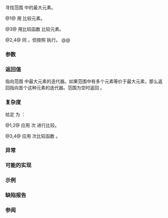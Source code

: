 {{cpp/title|max_element}}
{{cpp/algorithm/navbar}}
{{dcl begin}}
{{dcl header|algorithm}}
{{dcla|num=1|notes={{mark constexpr since c++17}}|
template&lt; class ForwardIt &gt;
ForwardIt max_element( ForwardIt first, ForwardIt last );
}}
{{dcl|num=2|since=c++17|
template&lt; class ExecutionPolicy, class ForwardIt &gt;
ForwardIt max_element( ExecutionPolicy&amp;&amp; policy,
                       ForwardIt first, ForwardIt last );
}}
{{dcla|num=3|notes={{mark constexpr since c++17}}|
template&lt; class ForwardIt, class Compare &gt;
ForwardIt max_element( ForwardIt first, ForwardIt last,
                       Compare comp );
}}
{{dcl|num=4|since=c++17|
template&lt; class ExecutionPolicy, class ForwardIt, class Compare &gt;
ForwardIt max_element( ExecutionPolicy&amp;&amp; policy,
                       ForwardIt first, ForwardIt last,
                       Compare comp );
}}
{{dcl end}}

寻找范围 {{range|first|last}} 中的最大元素。

@1@ 用 {{rev inl|until=c++20|{{c/core|operator&lt;}}}}{{rev inl|since=c++20|{{c|std::less{}&lt;!----&gt;}}}} 比较元素。

@3@ 用比较函数 {{c|comp}} 比较元素。

@2,4@ 同 {{v|1,3}}，但按照 {{c|policy}} 执行。
@@ {{cpp/algorithm/parallel overload precondition|plural=yes}}

===参数===
{{par begin}}
{{par range|3=要检验的}}
{{par exec pol}}
{{par cmp|comp|p1=ForwardIt}} 
{{par hreq}}
{{par req named|ForwardIt|ForwardIterator}}
{{par end}}

===返回值===
指向范围 {{range|first|last}} 中最大元素的迭代器。如果范围中有多个元素等价于最大元素，那么返回指向首个这种元素的迭代器。范围为空时返回 {{c|last}}。

===复杂度===
给定 {{mathjax-or|\(\scriptsize N\)|N}} 为 {{c|std::distance(first, last)}}：

@1,2@ 应用 {{mathjax-or|\(\scriptsize \max(N-1,0)\)|max(N-1,0)}} 次 {{rev inl|until=c++20|{{c/core|operator&lt;}}}}{{rev inl|since=c++20|{{c|std::less{}&lt;!----&gt;}}}} 进行比较。

@3,4@ 应用 {{mathjax-or|\(\scriptsize \max(N-1,0)\)|max(N-1,0)}} 次比较函数 {{c|comp}}。

===异常===
{{cpp/algorithm/parallel exceptions reporting behavior|singular=no}}

===可能的实现===
{{eq impl
|title1=max_element (1)|ver1=1|1=
template&lt;class ForwardIt&gt;
ForwardIt max_element(ForwardIt first, ForwardIt last)
{
    if (first == last)
        return last;
    
    ForwardIt largest = first;
    ++first;
    
    for (; first != last; ++first)
        if (*largest &lt; *first)
            largest = first;
    
    return largest;
}
|title2=max_element (3)|ver2=3|2=
template&lt;class ForwardIt, class Compare&gt;
ForwardIt max_element(ForwardIt first, ForwardIt last, Compare comp)
{
    if (first == last)
        return last;
    
    ForwardIt largest = first;
    ++first;
    
    for (; first != last; ++first)
        if (comp(*largest, *first))
            largest = first;
    
    return largest;
}
}}

===示例===
{{example
|
|code=
#include &lt;algorithm&gt;
#include &lt;cmath&gt;
#include &lt;iostream&gt;
#include &lt;vector&gt;

int main()
{
    std::vector&lt;int&gt; v{3, 1, -14, 1, 5, 9}; 
    std::vector&lt;int&gt;::iterator result;
    
    result = std::max_element(v.begin(), v.end());
    std::cout &lt;&lt; "最大元素位于："
              &lt;&lt; std::distance(v.begin(), result)
              &lt;&lt; " 值为 " &lt;&lt; *result &lt;&lt; '\n';
    
    result = std::max_element(v.begin(), v.end(), [](int a, int b)
    {
        return std::abs(a) &lt; std::abs(b);
    });
    std::cout &lt;&lt; "绝对值最大的元素位于："
              &lt;&lt; std::distance(v.begin(), result)
              &lt;&lt; " 值为 " &lt;&lt; *result &lt;&lt; '\n';
}
|output=
最大元素位于：5 值为 9
绝对值最大的元素位于：2 值为 -14
}}

===缺陷报告===
{{dr list begin}}
{{dr list item|wg=lwg|dr=212|std=C++98|before={{range|first|last}} 为空时未指定返回值|after=此时返回 {{c|last}}}}
{{dr list item|wg=lwg|dr=2150|std=C++98|before=返回到第一个非最小元素的迭代器|after=改正返回值}}
{{dr list end}}

===参阅===
{{dsc begin}}
{{dsc inc|cpp/algorithm/dsc min_element}}
{{dsc inc|cpp/algorithm/dsc minmax_element}}
{{dsc inc|cpp/algorithm/dsc max}}
{{dsc inc|cpp/algorithm/ranges/dsc max_element}}
{{dsc end}}

{{langlinks|de|en|es|fr|it|ja|pt|ru}}